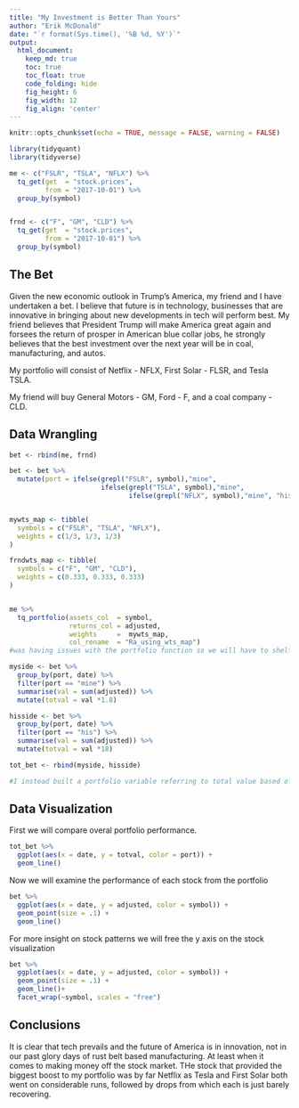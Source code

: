 ```yaml
---
title: "My Investment is Better Than Yours"
author: "Erik McDonald"
date: "`r format(Sys.time(), '%B %d, %Y')`"
output:
  html_document:  
    keep_md: true
    toc: true
    toc_float: true
    code_folding: hide
    fig_height: 6
    fig_width: 12
    fig_align: 'center'
---
```


```r
knitr::opts_chunk$set(echo = TRUE, message = FALSE, warning = FALSE)
```

```r
library(tidyquant)
library(tidyverse)

```

```r
me <- c("FSLR", "TSLA", "NFLX") %>%
  tq_get(get  = "stock.prices",
         from = "2017-10-01") %>%
  group_by(symbol) 


frnd <- c("F", "GM", "CLD") %>%
  tq_get(get  = "stock.prices",
         from = "2017-10-01") %>%
  group_by(symbol) 

```

## The Bet

Given the new economic outlook in Trump's America, my friend and I have undertaken a bet. I believe that future is in technology, businesses that are innovative in bringing about new developments in tech will perform best. My friend believes that President Trump will make America great again and forsees the return of prosper in American blue collar jobs, he strongly believes that the best investment over the next year will be in coal, manufacturing, and autos. 

My portfolio will consist of Netflix - NFLX, First Solar - FLSR, and Tesla TSLA.

My friend will buy General Motors - GM, Ford - F, and a coal company - CLD.

## Data Wrangling

```r

bet <- rbind(me, frnd)

bet <- bet %>%
  mutate(port = ifelse(grepl("FSLR", symbol),"mine",
                       ifelse(grepl("TSLA", symbol),"mine",
                              ifelse(grepl("NFLX", symbol),"mine", "his"))))


mywts_map <- tibble(
  symbols = c("FSLR", "TSLA", "NFLX"),
  weights = c(1/3, 1/3, 1/3)
)

frndwts_map <- tibble(
  symbols = c("F", "GM", "CLD"),
  weights = c(0.333, 0.333, 0.333)
)


me %>%
  tq_portfolio(assets_col  = symbol, 
               returns_col = adjusted, 
               weights     =  mywts_map, 
               col_rename  = "Ra_using_wts_map")
#was having issues with the portfolio function so we will have to shelf this section of code for now, but we're off to a start

myside <- bet %>%
  group_by(port, date) %>%
  filter(port == "mine") %>%
  summarise(val = sum(adjusted)) %>%
  mutate(totval = val *1.8)

hisside <- bet %>%
  group_by(port, date) %>%
  filter(port == "his") %>%
  summarise(val = sum(adjusted)) %>%
  mutate(totval = val *18)

tot_bet <- rbind(myside, hisside)

#I instead built a portfolio variable referring to total value based off of the initial $1000 investment and equal weights
```

## Data Visualization

First we will compare overal portfolio performance.
```r
tot_bet %>%
  ggplot(aes(x = date, y = totval, color = port)) +
  geom_line()

```


Now we will examine the performance of each stock from the portfolio
```r
bet %>%
  ggplot(aes(x = date, y = adjusted, color = symbol)) +
  geom_point(size = .1) +
  geom_line()
```

For more insight on stock patterns we will free the y axis on the stock visualization
```r
bet %>%
  ggplot(aes(x = date, y = adjusted, color = symbol)) +
  geom_point(size = .1) +
  geom_line()+
  facet_wrap(~symbol, scales = "free")
```
## Conclusions

It is clear that tech prevails and the future of America is in innovation, not in our past glory days of rust belt based manufacturing. At least when it comes to making money off the stock market. THe stock that provided the biggest boost to my portfolio was by far Netflix as Tesla and First Solar both went on considerable runs, followed by drops from which each is just barely recovering.
